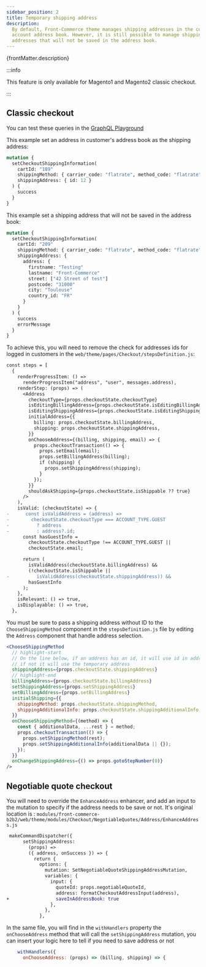 ```yaml
---
sidebar_position: 2
title: Temporary shipping address
description:
  By default, Front-Commerce theme manages shipping addresses in the customer
  account address book. However, it is still possible to manage shipping
  addresses that will not be saved in the address book.
---
```


<p>{frontMatter.description}</p>

:::info

This feature is only available for Magento1 and Magento2 classic checkout.

:::

## Classic checkout

You can test these queries in the
[GraphQL Playground](/docs/2.x/magento2/add-new-attribute#discover-the-playground)

This example set an address in customer's address book as the shipping address:

```graphql
mutation {
  setCheckoutShippingInformation(
    cartId: "189"
    shippingMethod: { carrier_code: "flatrate", method_code: "flatrate" }
    shippingAddress: { id: 12 }
  ) {
    success
  }
}
```

This example set a shipping address that will not be saved in the address book:

```graphql
mutation {
  setCheckoutShippingInformation(
    cartId: "209"
    shippingMethod: { carrier_code: "flatrate", method_code: "flatrate" }
    shippingAddress: {
      address: {
        firstname: "Testing"
        lastname: "Front-Commerce"
        street: ["42 Street of test"]
        postcode: "31000"
        city: "Toulouse"
        country_id: "FR"
      }
    }
  ) {
    success
    errorMessage
  }
}
```

To achieve this, you will need to remove the check for addresses ids for logged
in customers in the `web/theme/pages/Checkout/stepsDefinition.js`:

```diff title="web/theme/pages/Checkout/stepDefinitions.js"
const steps = [
  {
    renderProgressItem: () =>
      renderProgressItem("address", "user", messages.address),
    renderStep: (props) => (
      <Address
        checkoutType={props.checkoutState.checkoutType}
        isEditingBillingAddress={props.checkoutState.isEditingBillingAddress}
        isEditingShippingAddress={props.checkoutState.isEditingShippingAddress}
        initialAddress={{
          billing: props.checkoutState.billingAddress,
          shipping: props.checkoutState.shippingAddress,
        }}
        onChooseAddress={(billing, shipping, email) => {
          props.checkoutTransaction(() => {
            props.setEmail(email);
            props.setBillingAddress(billing);
            if (shipping) {
              props.setShippingAddress(shipping);
            }
          });
        }}
        shouldAskShipping={props.checkoutState.isShippable ?? true}
      />
    ),
    isValid: (checkoutState) => {
-      const isValidAddress = (address) =>
-        checkoutState.checkoutType === ACCOUNT_TYPE.GUEST
-          ? address
-          : address?.id;
      const hasGuestInfo =
        checkoutState.checkoutType !== ACCOUNT_TYPE.GUEST ||
        checkoutState.email;

      return (
        isValidAddress(checkoutState.billingAddress) &&
        (!checkoutState.isShippable ||
-          isValidAddress(checkoutState.shippingAddress)) &&
        hasGuestInfo
      );
    },
    isRelevant: () => true,
    isDisplayable: () => true,
  },
```

You must be sure to pass a shipping address without ID to the
`ChooseShippingMethod` component in the `stepsDefinition.js` file by editing the
`Address` component that handle address selection.

```jsx title="web/theme/pages/Checkout/stepDefinitions.js"
<ChooseShippingMethod
  // highlight-start
  // On the line below, if an address has an id, it will use id in address book
  // if not it will use the temporary address
  shippingAddress={props.checkoutState.shippingAddress}
  // highlight-end
  billingAddress={props.checkoutState.billingAddress}
  setShippingAddress={props.setShippingAddress}
  setBillingAddress={props.setBillingAddress}
  initialShipping={{
    shippingMethod: props.checkoutState.shippingMethod,
    shippingAdditionalInfo: props.checkoutState.shippingAdditionalInfo,
  }}
  onChooseShippingMethod={(method) => {
    const { additionalData, ...rest } = method;
    props.checkoutTransaction(() => {
      props.setShippingMethod(rest);
      props.setShippingAdditionalInfo(additionalData || {});
    });
  }}
  onChangeShippingAddress={() => props.gotoStepNumber(0)}
/>
```

## Negotiable quote checkout

You will need to override the `EnhanceAddress` enhancer, and add an input to the
mutation to specify if the address needs to be save or not. It's original
location is :
`modules/front-commerce-b2b2/web/theme/modules/Checkout/NegotiableQuotes/Address/EnhanceAddress.js`

```diff title="web/theme/modules/Checkout/NegotiableQuotes/Address/EnhanceAddress.js"
 makeCommandDispatcher({
      setShippingAddress:
        (props) =>
        ({ address, onSuccess }) => {
          return {
            options: {
              mutation: SetNegotiableQuoteShippingAddressMutation,
              variables: {
                input: {
                  quoteId: props.negotiableQuoteId,
                  address: formatCheckoutAddressInput(address),
+                 saveInAddressBook: true
                },
              },
            },
```

In the same file, you will find in the `withHandlers` property the
`onChooseAddress` method that will call the `setShippingAddress` mutation, you
can insert your logic here to tell if you need to save address or not

```js
    withHandlers({
      onChooseAddress: (props) => (billing, shipping) => {
```
